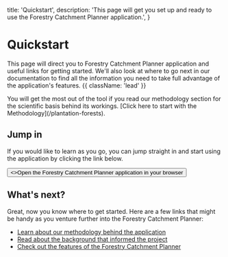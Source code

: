   title: 'Quickstart',
  description:
    'This page will get you set up and ready to use the Forestry Catchment Planner application.',
}

# Quickstart

This page will direct you to Forestry Catchment Planner application and useful links for getting started. We'll also look at where to go next in our documentation to find all the information you need to take full advantage of the application's features. {{ className: 'lead' }}

<Note>
  You will get the most out of the tool if you read our methodology section for the scientific basis behind its workings. [Click here to start with the Methodology](/plantation-forests).
</Note>

## Jump in

If you would like to learn as you go, you can jump straight in and start using the application by clicking the link below.

<div className="not-prose">
  <Button href="https://catchment.staging.maphq.co.nz/" variant="text" arrow="right">
    <>Open the Forestry Catchment Planner application in your browser</>
  </Button>
</div>

## What's next?

Great, now you know where to get started. Here are a few links that might be handy as you venture further into the Forestry Catchment Planner:

- [Learn about our methodology behind the application](/plantation-forests)
- [Read about the background that informed the project](/background)
- [Check out the features of the Forestry Catchment Planner](/interface)
